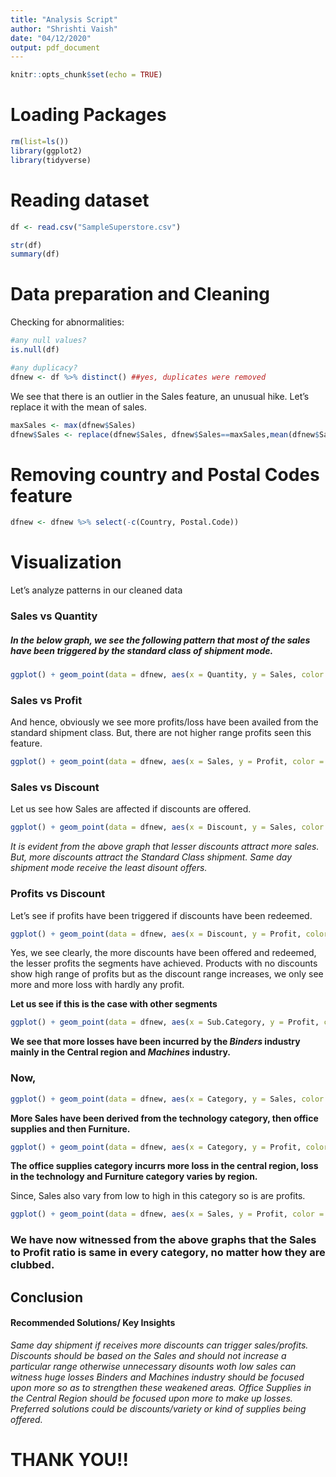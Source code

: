 ```yaml
---
title: "Analysis Script"
author: "Shrishti Vaish"
date: "04/12/2020"
output: pdf_document
---
```


```r
knitr::opts_chunk$set(echo = TRUE)
```

# Loading Packages
```r
rm(list=ls())
library(ggplot2)
library(tidyverse)
```


# Reading dataset
```r
df <- read.csv("SampleSuperstore.csv")

str(df)
summary(df)
```

# Data preparation and Cleaning

Checking for abnormalities:
```r

#any null values?
is.null(df)

#any duplicacy?
dfnew <- df %>% distinct() ##yes, duplicates were removed
```

We see that there is an outlier in the Sales feature, an unusual hike. Let's replace it with the mean of sales.
```r
maxSales <- max(dfnew$Sales)
dfnew$Sales <- replace(dfnew$Sales, dfnew$Sales==maxSales,mean(dfnew$Sales))
```

# Removing country and Postal Codes feature
```r
dfnew <- dfnew %>% select(-c(Country, Postal.Code))
```


# Visualization
Let's analyze patterns in our cleaned data

### Sales vs Quantity
##### In the below graph, we see the following pattern that most of the sales have been triggered by the standard class of shipment mode.
```r
ggplot() + geom_point(data = dfnew, aes(x = Quantity, y = Sales, color = Ship.Mode)) 
```

### Sales vs Profit
And hence, obviously we see more profits/loss have been availed from the standard shipment class. But, there are not higher range profits seen this feature.
```r
ggplot() + geom_point(data = dfnew, aes(x = Sales, y = Profit, color = Ship.Mode)) 
```


### Sales vs Discount
Let us see how Sales are affected if discounts are offered.
```r
ggplot() + geom_point(data = dfnew, aes(x = Discount, y = Sales, color = Ship.Mode)) 
```
*It is evident from the above graph that lesser discounts attract more sales. But, more discounts attract the Standard Class shipment. Same day shipment mode receive the least disount offers.*



### Profits vs Discount
Let's see if profits have been triggered if discounts have been redeemed.
```r
ggplot() + geom_point(data = dfnew, aes(x = Discount, y = Profit, color = Ship.Mode)) 
```

Yes, we see clearly, the more discounts have been offered and redeemed, the lesser profits the segments have achieved. 
Products with no discounts show high range of profits but as the discount range increases, we only see more and more loss with hardly any profit.


**Let us see if this is the case with other segments**
```r
ggplot() + geom_point(data = dfnew, aes(x = Sub.Category, y = Profit, color = Region)) + theme(axis.text.x = element_text(angle = 90, vjust = 0.5, hjust=1))
```
**We see that more losses have been incurred by the *Binders* industry mainly in the Central region and *Machines* industry.**


### Now,
```r
ggplot() + geom_point(data = dfnew, aes(x = Category, y = Sales, color = Region)) + theme(axis.text.x = element_text(angle = 90, vjust = 0.5, hjust=1))
```
**More Sales have been derived from the technology category, then office supplies and then Furniture.**


```r
ggplot() + geom_point(data = dfnew, aes(x = Category, y = Profit, color = Region)) + theme(axis.text.x = element_text(angle = 90, vjust = 0.5, hjust=1))
```

**The office supplies category incurrs more loss in the central region, loss in the technology and Furniture category varies by region.**

Since, Sales also vary from low to high in this category so is are profits.

```r
ggplot() + geom_point(data = dfnew, aes(x = Sales, y = Profit, color = Category)) 
```

### We have now witnessed from the above graphs that the Sales to Profit ratio is same in every category, no matter how they are clubbed.



## Conclusion

#### **Recommended Solutions/ Key Insights**

*Same day shipment if receives more discounts can trigger sales/profits.*
*Discounts should be based on the Sales and should not increase a particular range otherwise unnecessary disounts woth low sales can witness huge losses*
*Binders and Machines industry should be focused upon more so as to strengthen these weakened areas.*
*Office Supplies in the Central Region should be focused upon more to make up losses. Preferred solutions could be discounts/variety or kind of supplies being offered.*


#                                                         THANK YOU!!
